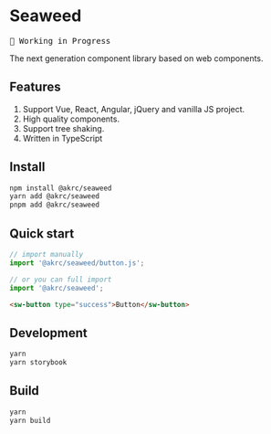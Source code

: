
<Meta title="Introduction" />

<h1>Seaweed</h1>

<pre>🚧 Working in Progress</pre>

The next generation component library based on web components.

## Features

1. Support Vue, React, Angular, jQuery and vanilla JS project.
2. High quality components.
3. Support tree shaking.
4. Written in TypeScript

## Install

```bash
npm install @akrc/seaweed
yarn add @akrc/seaweed
pnpm add @akrc/seaweed
```

## Quick start

```ts
// import manually
import '@akrc/seaweed/button.js';

// or you can full import
import '@akrc/seaweed';
```

```html
<sw-button type="success">Button</sw-button>
```

## Development

```bash
yarn
yarn storybook
```

## Build

```bash
yarn
yarn build
```
